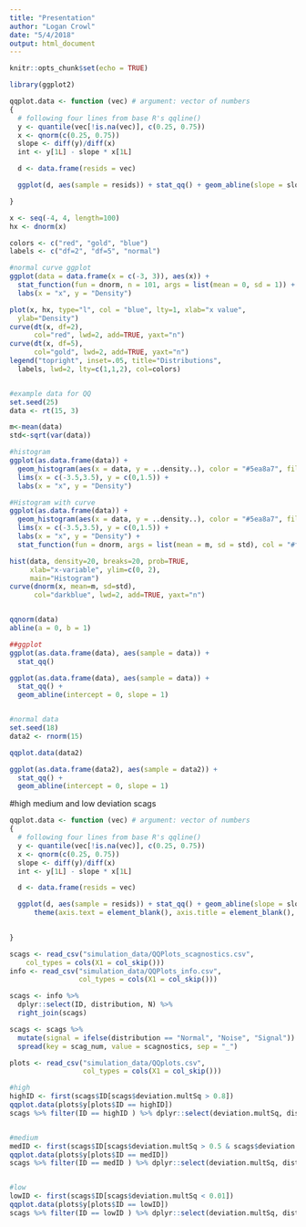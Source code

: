 ```yaml
---
title: "Presentation"
author: "Logan Crowl"
date: "5/4/2018"
output: html_document
---
```


```r
knitr::opts_chunk$set(echo = TRUE)
```

```r
library(ggplot2)

qqplot.data <- function (vec) # argument: vector of numbers
{
  # following four lines from base R's qqline()
  y <- quantile(vec[!is.na(vec)], c(0.25, 0.75))
  x <- qnorm(c(0.25, 0.75))
  slope <- diff(y)/diff(x)
  int <- y[1L] - slope * x[1L]

  d <- data.frame(resids = vec)

  ggplot(d, aes(sample = resids)) + stat_qq() + geom_abline(slope = slope, intercept = int)

}
```


```r
x <- seq(-4, 4, length=100)
hx <- dnorm(x)

colors <- c("red", "gold", "blue")
labels <- c("df=2", "df=5", "normal")

#normal curve ggplot
ggplot(data = data.frame(x = c(-3, 3)), aes(x)) +
  stat_function(fun = dnorm, n = 101, args = list(mean = 0, sd = 1)) +
  labs(x = "x", y = "Density")

plot(x, hx, type="l", col = "blue", lty=1, xlab="x value",
  ylab="Density")
curve(dt(x, df=2), 
      col="red", lwd=2, add=TRUE, yaxt="n")
curve(dt(x, df=5), 
      col="gold", lwd=2, add=TRUE, yaxt="n")
legend("topright", inset=.05, title="Distributions",
  labels, lwd=2, lty=c(1,1,2), col=colors)


#example data for QQ
set.seed(25)
data <- rt(15, 3)

m<-mean(data)
std<-sqrt(var(data))

#histogram
ggplot(as.data.frame(data)) + 
  geom_histogram(aes(x = data, y = ..density..), color = "#5ea8a7", fill = "#257985", bins = 20) + 
  lims(x = c(-3.5,3.5), y = c(0,1.5)) + 
  labs(x = "x", y = "Density")

#Histogram with curve
ggplot(as.data.frame(data)) + 
  geom_histogram(aes(x = data, y = ..density..), color = "#5ea8a7", fill = "#257985", bins = 20) + 
  lims(x = c(-3.5,3.5), y = c(0,1.5)) + 
  labs(x = "x", y = "Density") + 
  stat_function(fun = dnorm, args = list(mean = m, sd = std), col = "#ff4447", size = 2)

hist(data, density=20, breaks=20, prob=TRUE, 
     xlab="x-variable", ylim=c(0, 2), 
     main="Histogram")
curve(dnorm(x, mean=m, sd=std), 
      col="darkblue", lwd=2, add=TRUE, yaxt="n")


qqnorm(data)
abline(a = 0, b = 1)

##ggplot
ggplot(as.data.frame(data), aes(sample = data)) + 
  stat_qq() 

ggplot(as.data.frame(data), aes(sample = data)) + 
  stat_qq() +
  geom_abline(intercept = 0, slope = 1)


#normal data
set.seed(18)
data2 <- rnorm(15)

qqplot.data(data2)

ggplot(as.data.frame(data2), aes(sample = data2)) + 
  stat_qq() +
  geom_abline(intercept = 0, slope = 1)


```

#high medium and low deviation scags
```r
qqplot.data <- function (vec) # argument: vector of numbers
{
  # following four lines from base R's qqline()
  y <- quantile(vec[!is.na(vec)], c(0.25, 0.75))
  x <- qnorm(c(0.25, 0.75))
  slope <- diff(y)/diff(x)
  int <- y[1L] - slope * x[1L]

  d <- data.frame(resids = vec)

  ggplot(d, aes(sample = resids)) + stat_qq() + geom_abline(slope = slope, intercept = int) + 
      theme(axis.text = element_blank(), axis.title = element_blank(), axis.ticks = element_blank())
    

}

scags <- read_csv("simulation_data/QQPlots_scagnostics.csv", 
    col_types = cols(X1 = col_skip()))
info <- read_csv("simulation_data/QQPlots_info.csv",
                 col_types = cols(X1 = col_skip()))

scags <- info %>%
  dplyr::select(ID, distribution, N) %>%
  right_join(scags)

scags <- scags %>%
  mutate(signal = ifelse(distribution == "Normal", "Noise", "Signal")) %>%
  spread(key = scag_num, value = scagnostics, sep = "_")

plots <- read_csv("simulation_data/QQplots.csv", 
                  col_types = cols(X1 = col_skip()))

#high
highID <- first(scags$ID[scags$deviation.multSq > 0.8])
qqplot.data(plots$y[plots$ID == highID])
scags %>% filter(ID == highID ) %>% dplyr::select(deviation.multSq, distribution)


#medium
medID <- first(scags$ID[scags$deviation.multSq > 0.5 & scags$deviation.multSq < 0.6 & scags$distribution == "T"])
qqplot.data(plots$y[plots$ID == medID])
scags %>% filter(ID == medID ) %>% dplyr::select(deviation.multSq, distribution)


#low
lowID <- first(scags$ID[scags$deviation.multSq < 0.01])
qqplot.data(plots$y[plots$ID == lowID])
scags %>% filter(ID == lowID ) %>% dplyr::select(deviation.multSq, distribution)


```